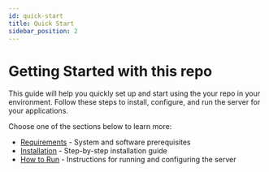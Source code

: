 ```yaml
---
id: quick-start
title: Quick Start
sidebar_position: 2
---
```


# Getting Started with this repo

This guide will help you quickly set up and start using the your repo in your environment. Follow these steps to install, configure, and run the server for your applications.

Choose one of the sections below to learn more:

- [Requirements](./requirements.mdx) - System and software prerequisites
- [Installation](./installation.mdx) - Step-by-step installation guide
- [How to Run](./how-to-run.mdx) - Instructions for running and configuring the server
